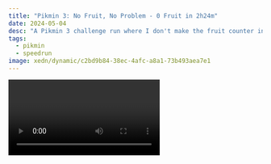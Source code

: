 ```yaml
---
title: "Pikmin 3: No Fruit, No Problem - 0 Fruit in 2h24m"
date: 2024-05-04
desc: "A Pikmin 3 challenge run where I don't make the fruit counter increase."
tags:
  - pikmin
  - speedrun
image: xedn/dynamic/c2bd9b84-38ec-4afc-a8a1-73b493aea7e1
---
```


<Video path="video/2024/pikmin-3-0-fruit/2" />

Recently I saw [@TheBacklogs](https://www.youtube.com/channel/UC6LBo0GXFaUtf-mWccqfw-w) do a Pikmin 3 challenge run where they collected 0 fruit to beat the game. I thought I could do better, so I beat it in 2 hours 24 minutes.

Full run without commentary: https://youtu.be/nHFIn74-mLk <br />
[@TheBacklogs](https://www.youtube.com/channel/UC6LBo0GXFaUtf-mWccqfw-w)' run: https://youtu.be/eSEUdgVX7o4 <br />
My website: https://xeiaso.net <br />
My Mastodon: https://pony.social/@cadey <br />
My Youtube: https://youtube.com/@Cadey <br />
YouTube version: https://youtu.be/HVkoPhpzpeM <br />

---

## Transcript

<Conv name="Cadey" mood="coffee">
  This is a direct inlining of the script for your convenience when using
  control-f. The intended experience is to watch the video above. Enjoy!
</Conv>

Pikmin 3 is a simple game. You start out crashing on a ship, find your friends, collect pikmin types to get past puzzles, and most importantly you collect fruit to save your home planet Koppai from its impending doom.

However, due to some interesting implementation on Nintendo's part, it's actually possible to complete the game without collecting any fruit...

...asterisk.

Pikmin is a series of real-time strategy envrionmental puzzle games made by Nintendo. It's kind of annoyingly hard to describe the Pikmin series in a single word. It's a combination of the high points of Age of Empires and Super Metroid. You control swarms of units to get past lock-and-key puzzles.

However, in Pikmin 3 you're on a strict time limit. Your captains need fruit juice to live. You harvest fruit juice from the fruit you collect to save Koppai. And yet, you can beat the game and leave the planet and doom your planet to starve.

Today I'm going to talk about how I beat Pikmin 3 Delu on easy mode in 2 hours 24 minutes with zero fruit collected.

I was inspired to do this run after watching a video by The Backlogs where they managed to do pikmin 3 0 fruit in 15 in-game days. I think that they did a valiant effort, however as I was watching their video...

I thought I could do better.

If you want to watch the entire 2 hour run without commentary, the link is in the description.

So I started a new run, and got past day one where you get the red onion and 21 red pikmin. You build a bridge, push a box, break a wall, and blast off into the stratosphere for day two.

## Day Two

Day two is where things start to pick up. You land in the Garden of Hope because you find your crewmate Brittany's signals. There's just one problem, she's stuck behind a glass wall that your pikmin can't break. You need to get the Rock pikmin to break them.

So you do that, save Brittany, and break the glass wall by your base, so you can fight the Armored Mawdad to get the cell phone needed to get to the next area.

In my initial runs, this is where I had a lot of resets. The pathing for this is super tight. You need to have everything moving constantly. After about 15 resets, I think I found the path that works the most consistently. You need to speed your way to the rock pikmin but take care to NOT collect the adult bulborb for the red onion. The rock pikmin need that to make fighting the armored mawdad easier.

Once you have the bridge built, have Aleph and Brittany race over to the boss and fight it. When fighting the armored mawdad, make sure to break its jaws. This makes it unable to kill any of your pikmin. If you lose more than 10 pikmin, you need to restart the day because you won't have enough for the later days. Other than that, it's almost free. Have your rock pikmin focus on the last bit of the tail so your reds can seal the deal. It's all easy from there.

Blast off once you get the phone and head to get Charlie.

## Day Three

Today you need to collect Charlie, but first you have a detour to get the Yellow pikmin. Collect all the pikmin you can, they are invaluable.

However we run into the first barrier of the run. We run out of food. Like I said earlier, your crew needs fruit juice to live, but we're not allowed to collect any fruit, right?

Here's the asterisk in this run, there's a way to collect fruit without making the fruit counter increase. It's all thanks to the fact that Pikmin 3 has multi-part fruit. The fruit isn't considered "collected" until all of the parts are collected. This means you can collect all the fruit you want just as long as you don't collect the last part.

In this stage there's two sets of grapes and a kiwi that are on the critical path to Charlie. The grapes are the sketchy one because you need to collect exactly nineteen of them. Station one of your captains at the base, listen for the sound of fruit being collected, and whistle the pikmin after they leave to go back to the stem. With that and the kiwi, you should have about 3 days of juice.

Kill the boss, save Charlie, onward and upwards!

## Day Four

Day 4 is the last day you need to collect any fruit. It's also when you fight one of my favorite bosses in the game: the sandbelching meerslug.

When you trim all the fat, this day is really easy. Throw your friends up the ledge, kill the beetle larva, push the bag down, then switch out all your pikmin for reds. Fight the boss, appreciate their terrain deformation tech (seriously, Pikmin 3 is one of the most gorgeous games Nintendo has ever made), kill the boss, collect the watermelon parts save that last one, and then you're done.

In my run I collected the starfruit in the area, but you don't need it to have enough juice to beat the game.

Now, onto the Twilight River!

## Day 5

This day sucks so much. It's easily the point where I reset the most in all of my practice and PB runs. The timing for everything is ridiculously tight. Start by ditching your friends and grabbing 20 rocks and 30 yellows. Run past the pink onion cutscene trigger and head over the river. At the same time, have Brittany grab 30 yellows and auto-walk towards the electric gate. Have Charlie do the same with 20 rocks. Navigate Brittany into the cave and bridge the electric gap. Once you get past the cutscene and whistle back all your guys, have her auto-walk towards the pile of bridge parts. Switch to Charlie. Have charlie take out the blowhog near the cave and the joustmite near the base. Return charlie to the onion and put away his rocks. The wall near Aleph will be done and all of the rocks will be waiting where the bridge parts were originally, grab both sets and kill the wollyhop with a shower of rocks. Throw five rock pikmin on the spicy berry plant and have your yellows grab the bridge parts. Have the remaining rock pikmin join Charlie at the onion.

Throw a rock at the spider on the web, throw a buddy at the onion, and then grow your stock of wing pikmin to 40. Send your buddies down the river with 50 yellows and 10 rocks. They'll need to break down walls and pave the way for Louie to come back later. The routing for getting the bridge built is really tight, but if you put 6 wings on one pile, 5 wings on another, and the rest on the last one you can just barely make it in time.

Assemble everyone and then you're onto the scornet maestro. If you have about 40 wing pikmin for the boss fight, you should be fine. If you don't, it'll be more annoying and waste time that you desperately need to get Louie back to the ship. Don't bother picking up the bodies, focus purely on Louie. Once Louie is halfway towards the gate, put 20 wing pikmin on the scornet majestro body. Spicy sprays will help you here, but it's really a race against the clock no matter what you do. If you get lucky, the wing pikmin get bigger numbers, if you don't it's no big deal. Once Louie is in the ship, you can move onto the next day where you best the Quaggled Mireclops.

## Day 6

All that's left are the blue pikmin now. Louie stole all our food, but even without that food you can still technically beat the game. Get the blue pikmin, use wing pikmin to beat up a boss, grab the parts of the platform, and leave 10 wing pikmin near the bridge. They will bring back Louie when you beat the boss. Otherwise you want 20 rocks, and the rest should be blues. The dead bodies you pile up will more than supply all the blues you'll need for the rest of the run. The mireclops is an easy fight, especially thanks to all of the spicy spray you built up yesterday. Don't worry too much about losses unless it's rock losses before you break the crystal. Lose all your rocks before that? Restart.

Otherwise just drag Louie back to the ship, get everyone in your party, and end the day. Now all that's left is the final boss.

## Day 7

The game is almost over and you no longer need to worry about anything but finishing this maze. Throw 10 wing pikmin on Brittany and have her run circles around the maze. Blow up walls and make your way through the maze. All that's left is the final boss.

Station one of the captains at the onion and slowly whittle it down. Victory is easy from here.

## Analyzing the run

If I were to improve this run, here's what I'd improve:

- I'd probably avoid getting that second group of grapes, it's probably not needed to finish the run.
- I'd avoid all of the resets needed on the 5th day. In my practice runs, the 5th day took most of my routing and resets.
- I might have put some yellow pikmin on the spicy spray on day 5, that would make them collect it faster. At the same time though, most of the time for those rock pikmin was them waiting on more berries to grow.
- There's probably a lot of out-of-bounds strategies I could employ, but I don't like doing them so I didn't use them. I'd imagine that the best runs for this category would use them extensively.

Overall, I'm very happy with this run. I thought it was jus a meme run at first, but it's actually surprising at how completable the game is without collecting any fruit...

...asterisk.

Extra thanks to my Patrons! I've been playing with new tools, equipment, and camera tricks. I'm getting a lot more comfortable shooting video in manual and I'm starting to totally remove autofocus from my video and photography workflows. I want to also thank my patrons for sticking with me during my bout with writer's block. Specifically, I want to thank:

- Burstniart
- Eval Wies
- Luis Bruno
- Marcus Weiner
- Lily Ballard
- dude

for sponsoring me at the $10 tier or above. I also want to thank everyone else that supports me.

Other than that, have a good day, make sure to like that subscribe button and stay hydrated!
